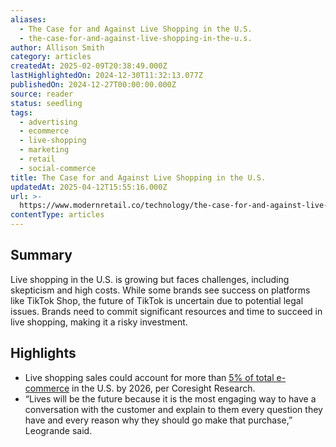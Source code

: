 ```yaml
---
aliases:
  - The Case for and Against Live Shopping in the U.S.
  - the-case-for-and-against-live-shopping-in-the-u.s.
author: Allison Smith
category: articles
createdAt: 2025-02-09T20:38:49.000Z
lastHighlightedOn: 2024-12-30T11:32:13.077Z
publishedOn: 2024-12-27T00:00:00.000Z
source: reader
status: seedling
tags:
  - advertising
  - ecommerce
  - live-shopping
  - marketing
  - retail
  - social-commerce
title: The Case for and Against Live Shopping in the U.S.
updatedAt: 2025-04-12T15:55:16.000Z
url: >-
  https://www.modernretail.co/technology/the-case-for-and-against-live-shopping-in-the-u-s/?utm_campaign=mrdis&utm_medium=email&utm_source=mrdaily&utm_content=122724
contentType: articles
---
```

## Summary

Live shopping in the U.S. is growing but faces challenges, including skepticism and high costs. While some brands see success on platforms like TikTok Shop, the future of TikTok is uncertain due to potential legal issues. Brands need to commit significant resources and time to succeed in live shopping, making it a risky investment.

## Highlights

- Live shopping sales could account for more than [5% of total e-commerce](https://www.emarketer.com/content/what-brands-need-know-about-livestream-ecommerce) in the U.S. by 2026, per Coresight Research.
- “Lives will be the future because it is the most engaging way to have a conversation with the customer and explain to them every question they have and every reason why they should go make that purchase,” Leogrande said.
